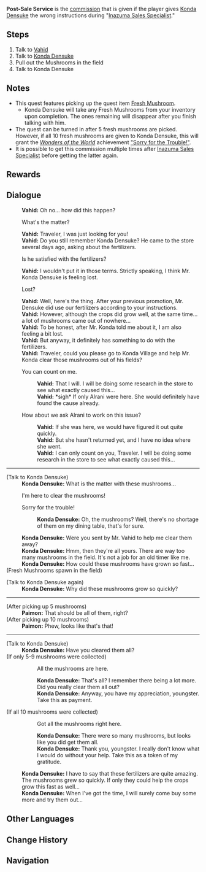 {{Quest Infobox
|id            = 
|type          = Commission
|image         = Commission Post-Sale Service.png
|npc           = Vahid
|description   = 
|startLocation = [[Ritou]], [[Inazuma]]
|other         = 
*Grants the achievement [["Sorry for the Trouble!"]] if you collected all 10 mushrooms.
*AR-Dependent Rewards
|region        = Inazuma
|requirement   = Requires messing up [[Inazuma Sales Specialist]].
|characters    = Konda Densuke;Traveler;Vahid
|prev          = Inazuma Sales Specialist
}}
'''Post-Sale Service''' is the [[commission]] that is given if the player gives [[Konda Densuke]] the wrong instructions during "[[Inazuma Sales Specialist]]."

==Steps==
#Talk to [[Vahid]]
#Talk to [[Konda Densuke]]
#Pull out the Mushrooms in the field
#Talk to Konda Densuke

==Notes==
* This quest features picking up the quest item [[Fresh Mushroom]].
** Konda Densuke will take any Fresh Mushrooms from your inventory upon completion. The ones remaining will disappear after you finish talking with him.
* The quest can be turned in after 5 fresh mushrooms are picked. However, if all 10 fresh mushrooms are given to Konda Densuke, this will grant the ''[[Wonders of the World]]'' achievement [["Sorry for the Trouble!"]].
*It is possible to get this commission multiple times after [[Inazuma Sales Specialist]] before getting the latter again.

==Rewards==
{{Commission Rewards|full}}

==Dialogue==
{{Quest Description|[[Vahid]], the owner of [[Syavushi Bakshesh Shoppe]], seems to have received complaints from a client...}}
{{Dialogue start}}
:'''Vahid:''' Oh no... how did this happen?
:{{DIcon}} What's the matter?
:'''Vahid:''' Traveler, I was just looking for you!
:'''Vahid:''' Do you still remember Konda Densuke? He came to the store several days ago, asking about the fertilizers.
:{{DIcon}} Is he satisfied with the fertilizers?
:'''Vahid:''' I wouldn't put it in those terms. Strictly speaking, I think Mr. Konda Densuke is feeling lost.
:{{DIcon}} Lost?
:'''Vahid:''' Well, here's the thing. After your previous promotion, Mr. Densuke did use our fertilizers according to your instructions.
:'''Vahid:''' However, although the crops did grow well, at the same time... a lot of mushrooms came out of nowhere...
:'''Vahid:''' To be honest, after Mr. Konda told me about it, I am also feeling a bit lost.
:'''Vahid:''' But anyway, it definitely has something to do with the fertilizers.
:'''Vahid:''' Traveler, could you please go to Konda Village and help Mr. Konda clear those mushrooms out of his fields?
:{{DIcon}} You can count on me.
::'''Vahid:''' That I will. I will be doing some research in the store to see what exactly caused this...
::'''Vahid:''' *sigh* If only Alrani were here. She would definitely have found the cause already.
:{{DIcon}} How about we ask Alrani to work on this issue?
::'''Vahid:''' If she was here, we would have figured it out quite quickly.
::'''Vahid:''' But she hasn't returned yet, and I have no idea where she went.
::'''Vahid:''' I can only count on you, Traveler. I will be doing some research in the store to see what exactly caused this...
----
;(Talk to Konda Densuke)
:'''Konda Densuke:''' What is the matter with these mushrooms...
:{{DIcon}} I'm here to clear the mushrooms!
:{{DIcon}} Sorry for the trouble!
::'''Konda Densuke:''' Oh, the mushrooms? Well, there's no shortage of them on my dining table, that's for sure.
:'''Konda Densuke:''' Were you sent by Mr. Vahid to help me clear them away?
:'''Konda Densuke:''' Hmm, then they're all yours. There are way too many mushrooms in the field. It's not a job for an old timer like me.
:'''Konda Densuke:''' How could these mushrooms have grown so fast...
;(Fresh Mushrooms spawn in the field)

;(Talk to Konda Densuke again)
:'''Konda Densuke:''' Why did these mushrooms grow so quickly?
----
;(After picking up 5 mushrooms)
:'''Paimon:''' That should be all of them, right?
;(After picking up 10 mushrooms)
:'''Paimon:''' Phew, looks like that's that!
----
;(Talk to Konda Densuke)
:'''Konda Densuke:''' Have you cleared them all?
;(If only 5-9 mushrooms were collected)
::{{DIcon}} All the mushrooms are here.
::'''Konda Densuke:''' That's all? I remember there being a lot more. Did you really clear them all out?
::'''Konda Densuke:''' Anyway, you have my appreciation, youngster. Take this as payment.
;(If all 10 mushrooms were collected)
::{{DIcon}} Got all the mushrooms right here.
::'''Konda Densuke:''' There were so many mushrooms, but looks like you did get them all.
::'''Konda Densuke:''' Thank you, youngster. I really don't know what I would do without your help. Take this as a token of my gratitude.
:'''Konda Densuke:''' I have to say that these fertilizers are quite amazing. The mushrooms grew so quickly. If only they could help the crops grow this fast as well...
:'''Konda Densuke:''' When I've got the time, I will surely come buy some more and try them out...
{{Dialogue end}}

==Other Languages==
{{Other Languages
|en      = Post-Sale Service
|zhs     = 售后服务
|zhs_rm  = Shòu Hòu Fúwù
|zht     = 售後服務
|zht_rm  = Shòu Hòu Fúwù
|zh_tl   = After-Sales Service
|ja      = アフターサービス
|ja_rm   = Afutaa saabisu
|ja_tl   = After Service
|ko      = 애프터 서비스
|ko_rm   = Aepeuteo Seobiseu
|ko_tl   = After Service
|es      = Servicio posventa
|es_tl   = 
|fr      = Service après-vente
|fr_tl   = After-Sale Service
|ru      = Обслуживание после продажи
|ru_tl   = After-Sales Service
|th      = บริการหลังการขาย
|th_rm   = 
|th_tl   = After-Sale Service
|vi      = Dịch Vụ Hậu Mãi
|vi_tl   = 
|de      = Der Kunde ist König
|de_tl   = The Customer Is King
|id      = Layanan Pasca-Penjualan
|id_tl   = Post-Sale Service
|pt      = Serviço Pós-venda
|pt_tl   = 
}}

==Change History==
{{Change History|2.0}}

==Navigation==
{{Commission Navbox|Inazuma|In Series}}